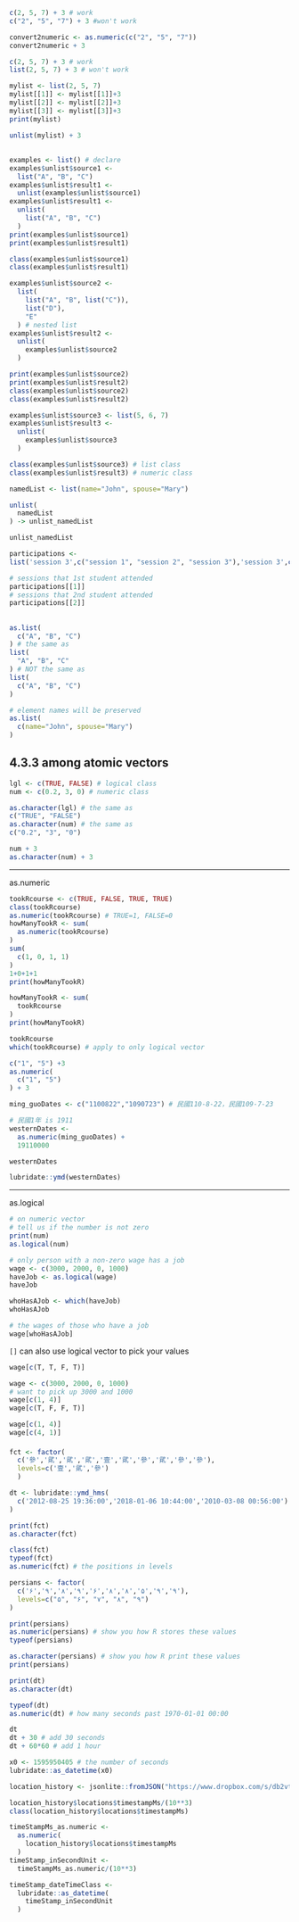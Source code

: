 
```r
c(2, 5, 7) + 3 # work
c("2", "5", "7") + 3 #won't work
```

```r
convert2numeric <- as.numeric(c("2", "5", "7")) 
convert2numeric + 3
```

```r
c(2, 5, 7) + 3 # work
list(2, 5, 7) + 3 # won't work
```

```r
mylist <- list(2, 5, 7)
mylist[[1]] <- mylist[[1]]+3
mylist[[2]] <- mylist[[2]]+3
mylist[[3]] <- mylist[[3]]+3
print(mylist)
```

```r
unlist(mylist) + 3
```

##

```r
examples <- list() # declare
examples$unlist$source1 <-
  list("A", "B", "C")
examples$unlist$result1 <- 
  unlist(examples$unlist$source1)
examples$unlist$result1 <- 
  unlist(
    list("A", "B", "C")
  )
print(examples$unlist$source1)
print(examples$unlist$result1)

class(examples$unlist$source1)
class(examples$unlist$result1)
```

```r
examples$unlist$source2 <- 
  list(
    list("A", "B", list("C")),
    list("D"),
    "E"
  ) # nested list
examples$unlist$result2 <- 
  unlist(
    examples$unlist$source2
  )

print(examples$unlist$source2)
print(examples$unlist$result2)
class(examples$unlist$source2)
class(examples$unlist$result2)
```

```r
examples$unlist$source3 <- list(5, 6, 7)
examples$unlist$result3 <-
  unlist(
    examples$unlist$source3
  )

class(examples$unlist$source3) # list class
class(examples$unlist$result3) # numeric class
```

```r
namedList <- list(name="John", spouse="Mary")

unlist(
  namedList
) -> unlist_namedList

unlist_namedList
```

```r
participations <- 
list('session 3',c("session 1", "session 2", "session 3"),'session 3',c("session 2", "session 1"),c("session 3", "session 1"),c("session 3", "session 2", "session 1"),'session 2','session 1',c("session 2", "session 1", "session 3"),c("session 3", "session 1", "session 2"))
```


```r
# sessions that 1st student attended
participations[[1]] 
# sessions that 2nd student attended
participations[[2]]
```

##

```r
as.list(
  c("A", "B", "C")
) # the same as
list(
  "A", "B", "C"
) # NOT the same as
list(
  c("A", "B", "C")
)

# element names will be preserved
as.list(
  c(name="John", spouse="Mary")
)
```

## 4.3.3 among atomic vectors

```r
lgl <- c(TRUE, FALSE) # logical class
num <- c(0.2, 3, 0) # numeric class
```


```r
as.character(lgl) # the same as
c("TRUE", "FALSE")
as.character(num) # the same as
c("0.2", "3", "0")
```

```r
num + 3
as.character(num) + 3
```

***

as.numeric

```r
tookRcourse <- c(TRUE, FALSE, TRUE, TRUE)
class(tookRcourse)
as.numeric(tookRcourse) # TRUE=1, FALSE=0
howManyTookR <- sum(
  as.numeric(tookRcourse)
)
sum(
  c(1, 0, 1, 1)
)
1+0+1+1
print(howManyTookR)
```

```r
howManyTookR <- sum(
  tookRcourse
)
print(howManyTookR)
```

```r
tookRcourse
which(tookRcourse) # apply to only logical vector
```


```r
c("1", "5") +3
as.numeric(
  c("1", "5")
) + 3
```


```r
ming_guoDates <- c("1100822","1090723") # 民國110-8-22，民國109-7-23

# 民國1年 is 1911
westernDates <- 
  as.numeric(ming_guoDates) +
  19110000

westernDates 

lubridate::ymd(westernDates)
```

****

as.logical

```r
# on numeric vector
# tell us if the number is not zero
print(num)
as.logical(num)
```

```r
# only person with a non-zero wage has a job
wage <- c(3000, 2000, 0, 1000)
haveJob <- as.logical(wage)
haveJob
```

```r
whoHasAJob <- which(haveJob)
whoHasAJob

# the wages of those who have a job
wage[whoHasAJob]
```

`[]` can also use logical vector to pick your values

```r
wage[c(T, T, F, T)]
```


```r
wage <- c(3000, 2000, 0, 1000)
# want to pick up 3000 and 1000
wage[c(1, 4)]
wage[c(T, F, F, T)]
```

```r
wage[c(1, 4)]
wage[c(4, 1)]
```

####

```r
fct <- factor(
  c('參','貮','貮','貮','壹','貮','參','貮','參','參'),
  levels=c('壹','貮','參')
  )

dt <- lubridate::ymd_hms(
  c('2012-08-25 19:36:00','2018-01-06 10:44:00','2010-03-08 00:56:00')
)
```

```r
print(fct)
as.character(fct)

class(fct)
typeof(fct)
as.numeric(fct) # the positions in levels
```

```r
persians <- factor(
  c('۶','۹','۸','۹','۶','۸','۸','۵','۹','۹'),
  levels=c("۵", "۶", "۷", "۸", "۹")
)

print(persians)
as.numeric(persians) # show you how R stores these values
typeof(persians)

as.character(persians) # show you how R print these values
print(persians)
```

```r
print(dt)
as.character(dt)

typeof(dt)
as.numeric(dt) # how many seconds past 1970-01-01 00:00
```

```r
dt
dt + 30 # add 30 seconds
dt + 60*60 # add 1 hour
```

```r
x0 <- 1595950405 # the number of seconds
lubridate::as_datetime(x0)
```

```r
location_history <- jsonlite::fromJSON("https://www.dropbox.com/s/db2vt4w9u2w7onx/Location%20History.json?dl=1")
```


```r
location_history$locations$timestampMs/(10**3)
class(location_history$locations$timestampMs)
```

```r
timeStampMs_as.numeric <- 
  as.numeric(
    location_history$locations$timestampMs
  )
timeStamp_inSecondUnit <-
  timeStampMs_as.numeric/(10**3)

timeStamp_dateTimeClass <-
  lubridate::as_datetime(
    timeStamp_inSecondUnit
  )
```

